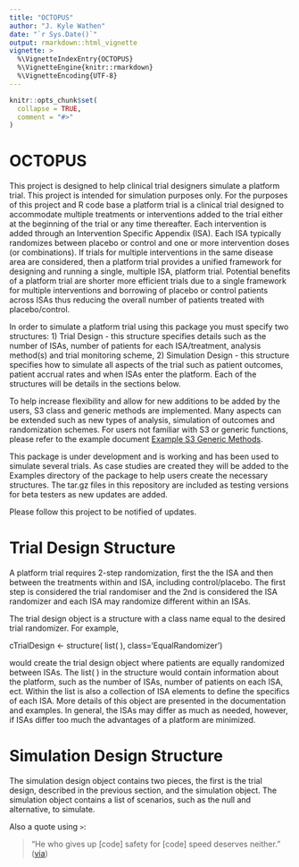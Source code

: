 ```yaml
---
title: "OCTOPUS"
author: "J. Kyle Wathen"
date: "`r Sys.Date()`"
output: rmarkdown::html_vignette
vignette: >
  %\VignetteIndexEntry{OCTOPUS}
  %\VignetteEngine{knitr::rmarkdown}
  %\VignetteEncoding{UTF-8}
---
```


```r
knitr::opts_chunk$set(
  collapse = TRUE,
  comment = "#>"
)
```



# OCTOPUS

This project is designed to help clinical trial designers simulate a platform trial.   This project is intended for simulation purposes only.  For the purposes of this project and R code base a platform trial is a clinical trial designed to accommodate multiple treatments or interventions added to the trial either at the beginning of the trial or any time thereafter.   Each intervention is added through an Intervention Specific Appendix (ISA).  Each ISA typically randomizes between placebo or control and one or more intervention doses (or combinations).  If trials for multiple interventions in the same disease area are considered, then a platform trial provides a unified framework for designing and running a single, multiple ISA, platform trial.  Potential benefits of a platform trial are shorter more efficient trials due to a single framework for multiple interventions and borrowing of placebo or control patients across ISAs thus reducing the overall number of patients treated with placebo/control.  

In order to simulate a platform trial using this package you must specify two structures: 1) Trial Design - this structure specifies details such as the number of ISAs, number of patients for each ISA/treatment, analysis method(s) and trial monitoring scheme, 2) Simulation Design - this structure specifies how to simulate all aspects of the trial such as patient outcomes, patient accrual rates and when ISAs enter the platform.  Each of the structures will be details in the sections below. 

To help increase flexibility and allow for new additions to be added by the users, S3 class and generic methods are implemented.  Many aspects can be extended such as new types of analysis, simulation of outcomes and randomization schemes.  For users not familiar with S3 or generic functions, please refer to the example document [Example S3 Generic Methods](https://github.com/kwathen/OCTOPUS/blob/master/ExampleS3Class.R).

This package is under development and is working and has been used to simulate several trials.  As case studies are created they will be added to the Examples directory of the package to help users create the necessary structures.  The tar.gz files in this repository are included as testing versions for beta testers as new updates are added. 

Please follow this project to be notified of updates.   

# Trial Design Structure
A platform trial requires 2-step randomization, first the the ISA and then between the treatments within and ISA, including control/placebo.  The first step is considered the trial randomiser and the 2nd is considered the ISA randomizer and each ISA may randomize different within an ISAs.  

The trial design object is a structure with a class name equal to the desired trial randomizer.   For example,

cTrialDesign <- structure( list(  ), class='EqualRandomizer')

would create the trial design object where patients are equally randomized between ISAs.  The list( ) in the structure would contain information about the platform, such as the number of ISAs, number of patients on each ISA, ect.   Within the list is also a collection of ISA elements to define the specifics of each ISA.  More details of this object are presented in the documentation and examples.  In general, the ISAs may differ as much as needed, however, if ISAs differ too much the advantages of a platform are minimized.  

# Simulation Design Structure 

The simulation design object contains two pieces, the first is the trial design, described in the previous section, and the simulation object.  The simulation object contains a list of scenarios, such as the null and alternative, to simulate.  


Also a quote using `>`:

> "He who gives up [code] safety for [code] speed deserves neither."
([via](https://twitter.com/hadleywickham/status/504368538874703872))
